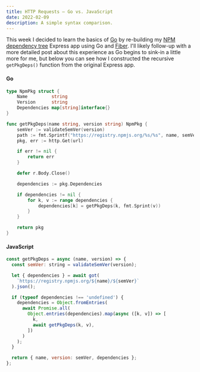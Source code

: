```yaml
---
title: HTTP Requests – Go vs. JavaScript
date: 2022-02-09
description: A simple syntax comparison.
---
```


This week I decided to learn the basics of [Go](https://go.dev/) by re-building my [NPM dependency tree](../async-recursion) Express app using Go and [Fiber](https://docs.gofiber.io/api/fiber).
I'll likely follow-up with a more detailed post about this experience as Go begins to sink-in a little more for me, but below you can see how I constructed the recursive `getPkgDeps()` function from the original Express app.

<div className="grid grid-cols-1 lg:grid-cols-2">
<div>

#### Go

```go
type NpmPkg struct {
	Name         string
	Version      string
	Dependencies map[string]interface{}
}

func getPkgDeps(name string, version string) NpmPkg {
	semVer := validateSemVer(version)
	path := fmt.Sprintf("https://registry.npmjs.org/%s/%s", name, semVer)
	pkg, err := http.Get(url)

	if err != nil {
		return err
	}

	defer r.Body.Close()

	dependencies := pkg.Dependencies

	if dependencies != nil {
		for k, v := range dependencies {
			dependencies[k] = getPkgDeps(k, fmt.Sprint(v))
		}
	}

	return pkg
}
```

</div>
<div>

#### JavaScript

```js
const getPkgDeps = async (name, version) => {
  const semVer: string = validateSemVer(version);

  let { dependencies } = await got(
    `https://registry.npmjs.org/${name}/${semVer}`
  ).json();

  if (typeof dependencies !== 'undefined') {
    dependencies = Object.fromEntries(
      await Promise.all(
        Object.entries(dependencies).map(async ([k, v]) => [
          k,
          await getPkgDeps(k, v),
        ])
      )
    );
  }

  return { name, version: semVer, dependencies };
};
```

</div>
</div>
